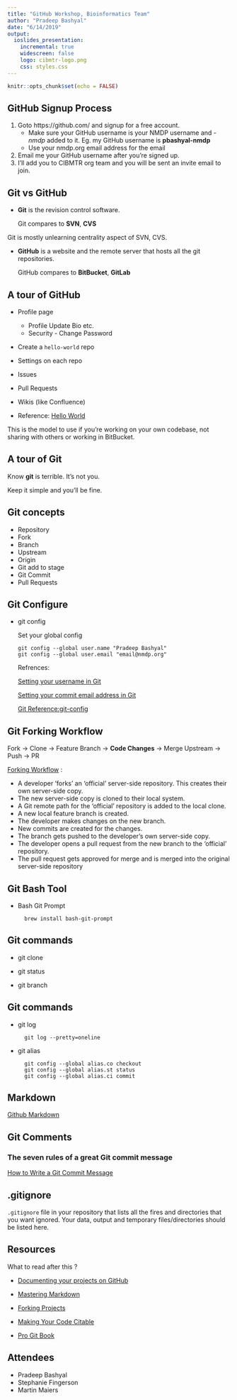 ```yaml
---
title: "GitHub Workshop, Bioinformatics Team"
author: "Pradeep Bashyal"
date: "6/14/2019"
output:
  ioslides_presentation:
    incremental: true
    widescreen: false
    logo: cibmtr-logo.png
    css: styles.css
---
```


```r
knitr::opts_chunk$set(echo = FALSE)
```

## GitHub Signup Process {#github-signup-process .emphasized}

1. Goto https://github.com/ and signup for a free account.
	- Make sure your GitHub username is your NMDP username and *-nmdp* added to it. Eg. my GitHub username is **pbashyal-nmdp**
	- Use your nmdp.org email address for the email
2. Email me your GitHub username after you're signed up.
3. I'll add you to CIBMTR org team and you will be sent an invite email to join.

## Git vs GitHub

- **Git** is the revision control software.

  Git compares to **SVN**, **CVS**

<div class="notes">
  Git is mostly unlearning centrality aspect of SVN, CVS.
</div>

- **GitHub** is a website and the remote server that hosts all the git repositories.

  GitHub compares to **BitBucket**, **GitLab**

## A tour of GitHub

- Profile page
  - Profile Update Bio etc.
  - Security - Change Password

- Create a `hello-world` repo

- Settings on each repo

- Issues

- Pull Requests

- Wikis (like Confluence)

- Reference: [Hello World](https://guides.github.com/activities/hello-world/)

<div class="notes">
  This is the model to use if you're working on your own codebase, not sharing with others or working in BitBucket.
</div>

## A tour of Git

Know **git** is terrible. It's not you.

Keep it simple and you'll be fine.

## Git concepts

- Repository
- Fork
- Branch
- Upstream
- Origin
- Git add to stage
- Git Commit
- Pull Requests

## Git Configure

- git config

  Set your global config
  ```
  git config --global user.name "Pradeep Bashyal"
  git config --global user.email "email@nmdp.org"
  ```

  Refrences:

  [Setting your username in Git](https://help.github.com/en/articles/setting-your-username-in-git)

  [Setting your commit email address in Git](https://help.github.com/en/articles/setting-your-commit-email-address-in-git)

  [Git Reference:git-config](https://git-scm.com/docs/git-config)


## Git Forking Workflow {#forking-workflow}

Fork -> Clone -> Feature Branch -> **Code Changes** -> Merge Upstream -> Push -> PR

[Forking Workflow](https://www.atlassian.com/git/tutorials/comparing-workflows/forking-workflow) :

- A developer 'forks' an 'official' server-side repository. This creates their own server-side copy.
- The new server-side copy is cloned to their local system.
- A Git remote path for the 'official' repository is added to the local clone.
- A new local feature branch is created.
- The developer makes changes on the new branch.
- New commits are created for the changes.
- The branch gets pushed to the developer's own server-side copy.
- The developer opens a pull request from the new branch to the 'official' repository.
- The pull request gets approved for merge and is merged into the original server-side repository

## Git Bash Tool

- Bash Git Prompt

  ```
    brew install bash-git-prompt
  ```

## Git commands

- git clone

- git status

- git branch

## Git commands

- git log
  ```
    git log --pretty=oneline
  ```

- git alias
  ```
    git config --global alias.co checkout
    git config --global alias.st status
    git config --global alias.ci commit
  ```

## Markdown

[Github Markdown](https://guides.github.com/features/mastering-markdown/)


## Git Comments

### The seven rules of a great Git commit message
[How to Write a Git Commit Message](https://chris.beams.io/posts/git-commit/#seven-rules)

## .gitignore

`.gitignore` file in your repository that lists all the fires and directories that you want ignored. Your data, output and temporary files/directories should be listed here.

## Resources

What to read after this ?

- [Documenting your projects on GitHub](https://guides.github.com/features/wikis/)

- [Mastering Markdown](https://guides.github.com/features/mastering-markdown/)

- [Forking Projects](https://guides.github.com/activities/forking/)

- [Making Your Code Citable](https://guides.github.com/activities/citable-code/)

- [Pro Git Book](https://git-scm.com/book)

## Attendees

- Pradeep Bashyal
- Stephanie Fingerson
- Martin Maiers
